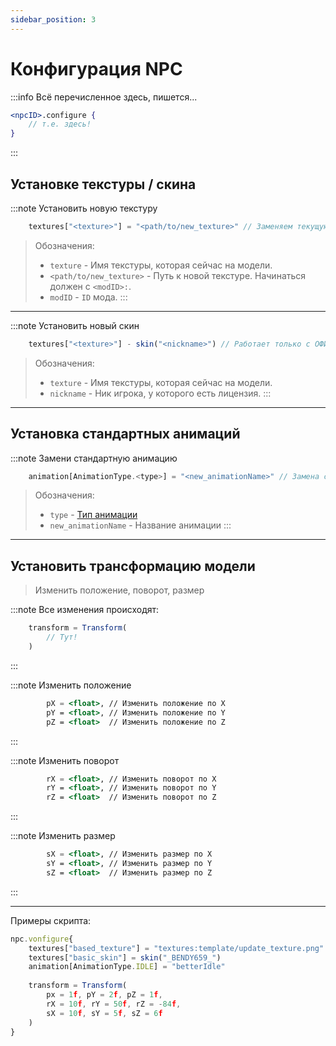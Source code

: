 ```yaml
---
sidebar_position: 3
---
```


# Конфигурация NPC

:::info Всё перечисленное здесь, пишется...
```jsx
<npcID>.configure {
    // т.е. здесь!
}
```
:::

## Установке текстуры / скина

:::note Установить новую текстуру
```jsx
    textures["<texture>"] = "<path/to/new_texture>" // Заменяем текущую текстуру на навую
```
> Обозначения:
> - `texture` - Имя текстуры, которая сейчас на модели.
> - `<path/to/new_texture>` - Путь к новой текстуре. Начинаться должен с `<modID>:`.
>  - `modID` - `ID` мода.
:::

---

:::note Установить новый скин
```jsx
    textures["<texture>"] - skin("<nickname>") // Работает только с ОФИЦИАЛЬНЫМИ скинами Mojang. Вводите корректно имя, иначе -> краш
```
> Обозначения:
> - `texture` - Имя текстуры, которая сейчас на модели.
> - `nickname` - Ник игрока, у которого есть лицензия.
:::

---

## Установка стандартных анимаций

:::note Замени стандартную анимацию
```jsx
    animation[AnimationType.<type>] = "<new_animationName>" // Замена стандартной анимации на новую
```
> Обозначения:
> - `type` - [Тип анимации](../../Tools/standartAnimationType)
> - `new_animationName` - Название анимации
:::

---

## Установить трансформацию модели

> Изменить положение, поворот, размер

:::note Все изменения происходят:
```jsx
    transform = Transform(
        // Тут!
    )
```
:::

:::note Изменить положение
```jsx
        pX = <float>, // Изменить положение по X
        pY = <float>, // Изменить положение по Y
        pZ = <float>  // Изменить положение по Z
```
:::

:::note Изменить поворот
```jsx
        rX = <float>, // Изменить поворот по X
        rY = <float>, // Изменить поворот по Y
        rZ = <float>  // Изменить поворот по Z
```
:::

:::note Изменить размер
```jsx
        sX = <float>, // Изменить размер по X
        sY = <float>, // Изменить размер по Y
        sZ = <float>  // Изменить размер по Z
```
:::

---

Примеры скрипта:
```jsx
npc.vonfigure{
    textures["based_texture"] = "textures:template/update_texture.png"
    textures["basic_skin"] = skin("_BENDY659_")
    animation[AnimationType.IDLE] = "betterIdle"
    
    transform = Transform(
        px = 1f, pY = 2f, pZ = 1f,
        rX = 10f, rY = 50f, rZ = -84f,
        sX = 10f, sY = 5f, sZ = 6f
    )
}
```